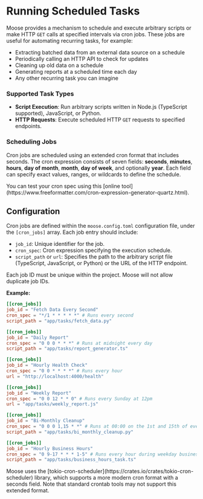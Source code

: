 
# Running Scheduled Tasks
Moose provides a mechanism to schedule and execute arbitrary scripts or make HTTP `GET` calls at specified intervals via cron jobs. These jobs are useful for automating recurring tasks, for example:
- Extracting batched data from an external data source on a schedule
- Periodically calling an HTTP API to check for updates
- Cleaning up old data on a schedule
- Generating reports at a scheduled time each day
- Any other recurring task you can imagine

### Supported Task Types
- **Script Execution**: Run arbitrary scripts written in Node.js (TypeScript supported), JavaScript, or Python.
- **HTTP Requests**: Execute scheduled HTTP `GET` requests to specified endpoints.

### Scheduling Jobs
Cron jobs are scheduled using an extended cron format that includes seconds. The cron expression consists of seven fields: **seconds**, **minutes**, **hours**, **day of month**, **month**, **day of week**, and optionally **year**. Each field can specify exact values, ranges, or wildcards to define the schedule. 

<Callout type="info" title="Test Your Cron Spec" >
You can test your cron spec using this [online tool](https://www.freeformatter.com/cron-expression-generator-quartz.html).
</Callout>

## Configuration
Cron jobs are defined within the `moose.config.toml` configuration file, under the `[cron_jobs]` array. Each job entry should include:

- `job_id`: Unique identifier for the job.
- `cron_spec`: Cron expression specifying the execution schedule.
- `script_path` or `url`: Specifies the path to the arbitrary script file (TypeScript, JavaScript, or Python) or the URL of the HTTP endpoint.

<Callout type="warning" title="Job ID Must Be Unique" >
Each job ID must be unique within the project. Moose will not allow duplicate job IDs.
</Callout>

**Example:**
```toml
[[cron_jobs]]
job_id = "Fetch Data Every Second"
cron_spec = "*/1 * * * * *" # Runs every second
script_path = "app/tasks/fetch_data.py"

[[cron_jobs]]
job_id = "Daily Report"
cron_spec = "0 0 0 * * *" # Runs at midnight every day
script_path = "app/tasks/report_generator.ts"

[[cron_jobs]]
job_id = "Hourly Health Check"
cron_spec = "0 0 * * * *" # Runs every hour
url = "http://localhost:4000/health"

[[cron_jobs]]
job_id = "Weekly Report"
cron_spec = "0 0 12 * * 0" # Runs every Sunday at 12pm
url = "app/tasks/weekly_report.js"

[[cron_jobs]]
job_id = "Bi-Monthly Cleanup"
cron_spec = "0 0 0 1,15 * *" # Runs at 00:00 on the 1st and 15th of every month
script_path = "app/tasks/bi_monthly_cleanup.py"

[[cron_jobs]]
job_id = "Hourly Business Hours"
cron_spec = "0 9-17 * * * 1-5" # Runs every hour during weekday business hours (9am-5pm)
script_path = "app/tasks/business_hours_task.ts"

```



<Callout type="info" title="Cron Format" >
Moose uses the [tokio-cron-scheduler](https://crates.io/crates/tokio-cron-scheduler) library, which supports a more modern cron format with a seconds field. Note that standard crontab tools may not support this extended format.
</Callout>

